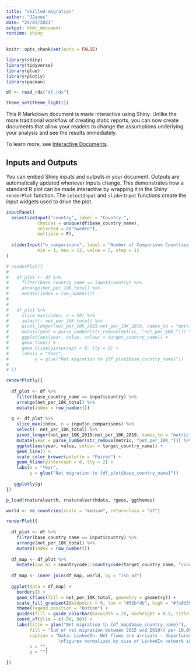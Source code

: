 ```yaml
---
title: "skilled-migration"
author: "JJayes"
date: "24/03/2021"
output: html_document
runtime: shiny
---
```


```r
knitr::opts_chunk$set(echo = FALSE)

library(shiny)
library(tidyverse)
library(glue)
library(plotly)
library(pacman)

df <- read_rds("df.rds")

theme_set(theme_light())

```

This R Markdown document is made interactive using Shiny. Unlike the more traditional workflow of creating static reports, you can now create documents that allow your readers to change the assumptions underlying your analysis and see the results immediately. 

To learn more, see [Interactive Documents](http://rmarkdown.rstudio.com/authoring_shiny.html).

## Inputs and Outputs

You can embed Shiny inputs and outputs in your document. Outputs are automatically updated whenever inputs change.  This demonstrates how a standard R plot can be made interactive by wrapping it in the Shiny `renderPlot` function. The `selectInput` and `sliderInput` functions create the input widgets used to drive the plot.

```r
inputPanel(
  selectizeInput("country", label = "Country:",
            choices = unique(df$base_country_name), 
            selected = c("Sweden"),
            multiple = F),
  
  sliderInput("n_comparisons", label = "Number of Comparison Countries:",
            min = 1, max = 12, value = 5, step = 1)
)

# renderPlot({
#   
#   df_plot <- df %>% 
#     filter(base_country_name == input$country) %>% 
#     arrange(net_per_10K_total) %>% 
#     mutate(index = row_number())
#     
#     
#   df_plot %>%     
#     slice_max(index, n = 10) %>% 
#     select(- net_per_10K_total) %>% 
#     pivot_longer(net_per_10K_2015:net_per_10K_2019, names_to = "metric") %>% 
#     mutate(year = parse_number(str_remove(metric, "net_per_10K_"))) %>% 
#     ggplot(aes(year, value, colour = target_country_name)) +
#     geom_line() +
#     geom_hline(yintercept = 0, lty = 2) +
#     labs(x = "Year",
#          y = glue("Net migration to {df_plot$base_country_name}"))
#   
# })
```


```r
renderPlotly({
  
  df_plot <- df %>% 
    filter(base_country_name == input$country) %>% 
    arrange(net_per_10K_total) %>% 
    mutate(index = row_number())
  
  g <- df_plot %>%     
    slice_max(index, n = input$n_comparisons) %>% 
    select(- net_per_10K_total) %>% 
    pivot_longer(net_per_10K_2015:net_per_10K_2019, names_to = "metric") %>% 
    mutate(year = parse_number(str_remove(metric, "net_per_10K_"))) %>% 
    ggplot(aes(year, value, colour = target_country_name)) +
    geom_line() +
    scale_color_brewer(palette = "Paired") +
    geom_hline(yintercept = 0, lty = 2) +
    labs(x = "Year",
         y = glue("Net migration to {df_plot$base_country_name}"))
   
   ggplotly(g)
})
```


```r

p_load(rnaturalearth, rnaturalearthdata, rgeos, ggthemes)

world <- ne_countries(scale = "medium", returnclass = "sf")

renderPlot({
  
  df_plot <- df %>% 
    filter(base_country_name == input$country) %>% 
    arrange(net_per_10K_total) %>% 
    mutate(index = row_number())
  
  df_map <- df_plot %>% 
    mutate(iso_a3 = countrycode::countrycode(target_country_name, "country.name", "iso3c"))
  
  df_map <- inner_join(df_map, world, by = "iso_a3")
  
  ggplot(data = df_map) +
    borders() +
    geom_sf(aes(fill = net_per_10K_total, geometry = geometry)) +
    scale_fill_gradient2(midpoint = 0, low = "#91bfdb", high = "#fc8d59") +
    theme(legend.position = "bottom") +
    guides(fill = guide_colorbar(barwidth = 20, barheight = 0.5, title.position = "top", title.hjust = .5)) +
    coord_sf(ylim = c(-50, 80)) +
    labs(title = glue("Net migration to {df_map$base_country_name}"),
         fill = "Sum of net migration between 2015 and 2019\n per 10,000 people",
         caption = "Data: LinkedIn. Net flows are arrivals - departures. 
                    \nFigures normalized by size of LinkedIn network in partner country",
         x = "",
         y = "")

})  
  
```

